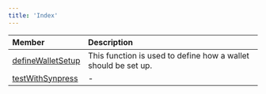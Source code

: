 ```yaml
---
title: 'Index'
---
```


| Member | Description |
| :------ | :------ |
| [defineWalletSetup](./defineWalletSetup) | This function is used to define how a wallet should be set up. |
| [testWithSynpress](./testWithSynpress) | - |
